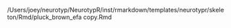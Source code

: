 /Users/joey/neurotyp/NeurotypR/inst/rmarkdown/templates/neurotypr/skeleton/Rmd/pluck_brown_efa copy.Rmd